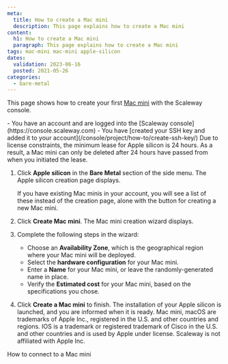 ```yaml
---
meta:
  title: How to create a Mac mini
  description: This page explains how to create a Mac mini
content:
  h1: How to create a Mac mini
  paragraph: This page explains how to create a Mac mini
tags: mac-mini mac-mini apple-silicon 
dates:
  validation: 2023-06-16
  posted: 2021-05-26
categories:
  - bare-metal
---
```


This page shows how to create your first [Mac mini](/bare-metal/apple-silicon/concepts/#mac-mini) with the Scaleway console.

<Macro id="iam-requirements" />

<Message type="requirement">
  - You have an account and are logged into the [Scaleway console](https://console.scaleway.com)
  - You have [created your SSH key and added it to your account](/console/project/how-to/create-ssh-key/)
</Message>


<Message type="important">
  Due to license constraints, the minimum lease for Apple silicon is 24 hours. As a result, a Mac mini can only be deleted after 24 hours have passed from when you initiated the lease.
</Message>

1. Click **Apple silicon** in the **Bare Metal** section of the side menu. The Apple silicon creation page displays. 
    <Lightbox src="scaleway-m1-splash.webp" alt="" />
    
    <Message type="note">
      If you have existing Mac minis in your account, you will see a list of
      these instead of the creation page, alone with the <Icon name="plus" />
      button for creating a new Mac mini.
    </Message>
2. Click **Create Mac mini**. The Mac mini creation wizard displays.
3. Complete the following steps in the wizard: 
    - Choose an **Availability Zone**, which is the geographical region where your Mac mini will be deployed.
    - Select the **hardware configuration** for your Mac mini. 
    - Enter a **Name** for your Mac mini, or leave the randomly-generated name in place. 
    - Verify the **Estimated cost** for your Mac mini, based on the specifications you chose.
4. Click **Create a Mac mini** to finish. The installation of your Apple silicon is launched, and you are informed when it is ready.
    <Message type="note">
      Mac mini, macOS are trademarks of Apple Inc., registered in the U.S. and other countries and regions. IOS is a trademark or registered trademark of Cisco in the U.S. and other countries and is used by Apple under license. Scaleway is not affiliated with Apple Inc.
    </Message> 


<Navigation title="See Also">
  <NextButton to="/bare-metal/apple-silicon/how-to/connect-to-mac-mini/">How to connect to a Mac mini</NextButton>
</Navigation>